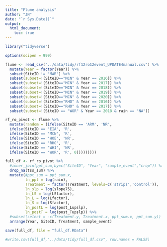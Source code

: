 ```yaml
---
title: "Flume analysis"
author: "JN"
date: "`r Sys.Date()`"
output: 
  html_document: 
    toc: true
---
```


```r

library("tidyverse")

options(scipen = 999)

flume <- read_csv("../data/tidy/rf12ro12event_UPDATE4manual.csv") %>%
  mutate(Year = factor(Year)) %>%
  subset(SiteID != 'MAR') %>%
  subset(subset=!(SiteID=="MCN" & Year == 2016)) %>%
  subset(subset=!(SiteID=="MCN" & Year == 2017)) %>%
  subset(subset=!(SiteID=="MCN" & Year == 2018)) %>%
  subset(subset=!(SiteID=="MCN" & Year == 2019)) %>%
  subset(subset=!(SiteID=="MCN" & Year == 2020)) %>%
  subset(subset=!(SiteID=="RHO" & Year == 2016)) %>%
  subset(subset=!(SiteID=="RHO" & Year == 2017)) %>%
  subset(subset=!(SiteID == "WOR" & Year == 2018 & rain == "NA"))

```


```r
rf_ro_pivot <- flume %>%
  mutate(random = (ifelse(SiteID == 'ARM', 'NR',
  ifelse(SiteID == 'EIA', 'R',
  ifelse(SiteID == 'MCN', 'R', 
  ifelse(SiteID == 'HOE', 'NR',
  ifelse(SiteID == 'RHO', 'R',
  ifelse(SiteID == 'WHI', 'NR',
  ifelse(SiteID == 'WOR', 'R', 0)))))))))

```

```r
full_df <- rf_ro_pivot %>%
  #inner_join(ppt_sum,by=c("SiteID", "Year", "sample_event","crop")) %>%
  drop_na(tss_sum) %>%
  mutate(#ppt_sum = ppt_sum.x,
         ln_ppt = log(rain),
         Treatment = factor(Treatment, levels=c('strips','control')),
         ln_slp = log(slope75),
         ln_LS = log(LSfactor),
         ln_L = log(Lfactor),
         ln_S = log(Sfactor),
         ln_postL = log(post_Lupslp),
         ln_postT = log(post_Tupslp)) %>%
  #subset(select = -c(Treatment.y, Treatment.x, ppt_sum.x, ppt_sum.y)) %>%
  arrange(Year, SiteID, Treatment, sample_event)

save(full_df, file = "full_df.RData")

#write.csv(full_df,"../data/tidy/full_df.csv", row.names = FALSE)

```